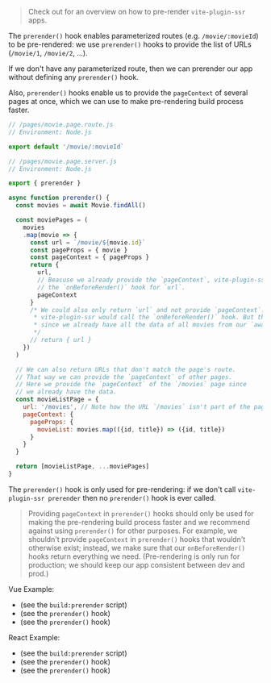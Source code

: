 
> Check out <Link href="/pre-rendering" /> for an overview on how to pre-render `vite-plugin-ssr` apps.

The `prerender()` hook enables parameterized routes (e.g. `/movie/:movieId`) to be pre-rendered:
we use `prerender()` hooks to provide the list of URLs (`/movie/1`, `/movie/2`, ...).

If we don't have any parameterized route,
then we can prerender our app without defining any `prerender()` hook.

Also,
`prerender()` hooks enable us to provide the `pageContext` of several pages at once,
which we can use to make pre-rendering build process faster.

```js
// /pages/movie.page.route.js
// Environment: Node.js

export default '/movie/:movieId`
```
```js
// /pages/movie.page.server.js
// Environment: Node.js

export { prerender }

async function prerender() {
  const movies = await Movie.findAll()

  const moviePages = (
    movies
    .map(movie => {
      const url = `/movie/${movie.id}`
      const pageProps = { movie }
      const pageContext = { pageProps }
      return {
        url,
        // Beacuse we already provide the `pageContext`, vite-plugin-ssr will *not* call
        // the `onBeforeRender()` hook for `url`.
        pageContext
      }
      /* We could also only return `url` and not provide `pageContext`. In that case
       * vite-plugin-ssr would call the `onBeforeRender()` hook. But that would be wasteful
       * since we already have all the data of all movies from our `await Movie.findAll()` call.
       */
      // return { url }
    })
  )

  // We can also return URLs that don't match the page's route.
  // That way we can provide the `pageContext` of other pages.
  // Here we provide the `pageContext` of the `/movies` page since
  // we already have the data.
  const movieListPage = {
    url: '/movies', // Note how the URL `/movies` isn't part of the page's route `/movie/:movieId`
    pageContext: {
      pageProps: {
        movieList: movies.map(({id, title}) => ({id, title})
      }
    }
  }

  return [movieListPage, ...moviePages]
}
```

The `prerender()` hook is only used for pre-rendering:
if we don't call
`vite-plugin-ssr prerender`
then no `prerender()` hook is ever called.

> Providing `pageContext` in `prerender()` hooks
> should only be used for making the pre-rendering build process faster and
> we recommend against using `prerender()` for other purposes.
> For example, we shouldn't provide `pageContext` in `prerender()` hooks that wouldn't otherwise exist;
> instead, we make sure that our `onBeforeRender()` hooks return everything we need.
> (Pre-rendering is only run for production; we should keep our app consistent between dev and prod.)

Vue Example:
 - <RepoLink path='/examples/vue-full/package.json' /> (see the <code>build:prerender</code> script)
 - <RepoLink path='/examples/vue-full/pages/star-wars/index.page.server.ts' /> (see the <code>prerender()</code> hook)
 - <RepoLink path='/examples/vue-full/pages/hello/index.page.server.ts' /> (see the <code>prerender()</code> hook)

React Example:
 - <RepoLink path='/examples/react-full/package.json' /> (see the <code>build:prerender</code> script)
 - <RepoLink path='/examples/react-full/pages/star-wars/index.page.server.ts' /> (see the <code>prerender()</code> hook)
 - <RepoLink path='/examples/react-full/pages/hello/index.page.server.ts' /> (see the <code>prerender()</code> hook)
